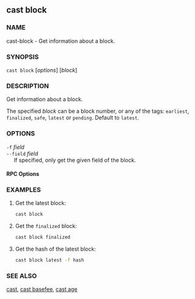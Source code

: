 
## cast block

### NAME

cast-block - Get information about a block.

### SYNOPSIS

`cast block` [*options*] [*block*]

### DESCRIPTION

Get information about a block.

The specified _block_ can be a block number, or any of the tags: `earliest`, `finalized`, `safe`, `latest` or `pending`. Default to `latest`.

### OPTIONS

`-f` _field_  
`--field` _field_  
&nbsp;&nbsp;&nbsp;&nbsp; If specified, only get the given field of the block.

<DisplayOptions />

#### RPC Options

<RpcUrlOption />

<CommonOptions />

### EXAMPLES

1. Get the latest block:

   ```sh
   cast block
   ```

2. Get the `finalized` block:

   ```sh
   cast block finalized
   ```

3. Get the hash of the latest block:
   ```sh
   cast block latest -f hash
   ```

### SEE ALSO

[cast](/cast/reference/overview), [cast basefee](/cast/reference/cast-basefee.mdx), [cast age](/cast/reference/cast-age.mdx)
